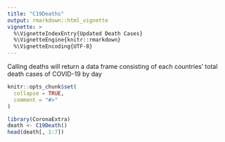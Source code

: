 ```yaml
---
title: "C19Deaths"
output: rmarkdown::html_vignette
vignette: >
  %\VignetteIndexEntry{Updated Death Cases}
  %\VignetteEngine{knitr::rmarkdown}
  %\VignetteEncoding{UTF-8}
---
```

Calling deaths will return a data frame consisting of each countries' total death cases of COVID-19 by day
```r
knitr::opts_chunk$set(
  collapse = TRUE,
  comment = "#>"
)
```

```r
library(CoronaExtra)
death <- C19Death()
head(death[, 1:7])
```
